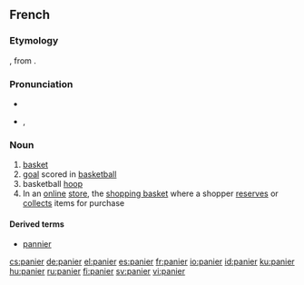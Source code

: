 ==French==

===Etymology===
{{etyl|la|fr}} {{term|panarium|pānārium|breadbasket}}, from {{term|panis|pānis|bread}}.

===Pronunciation===
* {{audio|Fr-panier.ogg|audio}}
* {{IPA|/pa.nje/|lang=fr}}, {{SAMPA|/pa.nje/}}

===Noun===
{{fr-noun|m}}

# [[basket]]
# [[goal]] scored in [[basketball]]
# basketball [[hoop]]
# In an [[online]] [[store]], the [[shopping basket]] where a shopper [[reserves]] or [[collects]] items for purchase

====Derived terms====
* [[pannier]]

[[cs:panier]]
[[de:panier]]
[[el:panier]]
[[es:panier]]
[[fr:panier]]
[[io:panier]]
[[id:panier]]
[[ku:panier]]
[[hu:panier]]
[[ru:panier]]
[[fi:panier]]
[[sv:panier]]
[[vi:panier]]